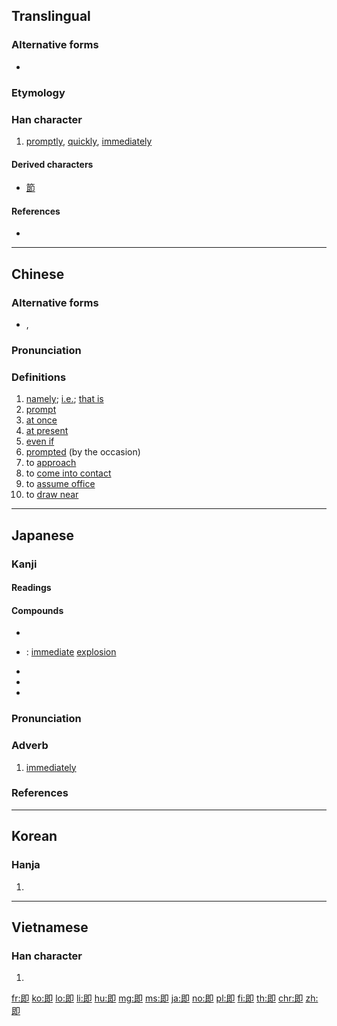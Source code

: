 {{also|卽|既}}

==Translingual==

===Alternative forms===
* {{l|mul|卽}}

===Etymology===
{{rfe|lang=mul}}

===Han character===
{{Han char|rn=26|rad=卩|as=05|sn=7|four=77720|canj=AISL|ids=⿰艮卩}}

# [[promptly]], [[quickly]], [[immediately]]

====Derived characters====
* [[節]]

====References====
* {{Han ref|kx=0159.180|dkj=02855|dj=0364.070|hdz=10314.020|uh=5373|ud=21363|bh=A759|bd=42841}}

----

==Chinese==
{{zh-forms}}

===Alternative forms===
* {{l|zh|卽}}, {{l|zh|皍}}

===Pronunciation===
{{zh-pron
|m=jí
|c=zik1
|mn=chiah
|mc=y
|oc=y
|ma=
|cat=adv
}}

===Definitions===
{{zh-hanzi}}

# [[namely]]; [[i.e.]]; [[that is]]
# [[prompt]]
# [[at once]]
# [[at present]]
# [[even if]]
# [[prompted]] (by the occasion)
# to [[approach]]
# to [[come into contact]]
# to [[assume office]]
# to [[draw near]]

----

==Japanese==

===Kanji===
{{ja-kanji|grade=c|rs=卩05}}

====Readings====
{{ja-readings|goon=[[そく]] (soku)|kanon=[[しょく]] (shoku)|kun=[[つく]] (tsuku), [[すなわち]] (sunawachi), [[もし]] (moshi)}}

====Compounds====
{{der-top|Compounds}}
* {{ja-r|即時|そくじ}}
* {{ja-r|即発|そくはつ}}: [[immediate]] [[explosion]]
* {{ja-r|即興|そっきょう}}
* {{ja-r|即刻|そっこく}}
* {{ja-r|当意即妙|とういそくみょう}}
{{der-bottom}}

{{ja-kanjitab|そく|yomi=o}}

===Pronunciation===
{{ja-pron|yomi=goon|そく|acc=1|acc_ref=DJR,NHK}}

===Adverb===
{{ja-pos|adverb|そく}}

# [[immediately]]

===References===
<references/>

----

==Korean==

===Hanja===
{{ko-hanja|hangeul=즉|rv=jeuk|mr=chŭk}}

# {{defn|lang=ko|sort=卩05}}

----

==Vietnamese==

===Han character===
{{vi-hantu|[[tức]]|rs=卩05}}

# {{defn|lang=vi|sort=卩05}}

[[fr:即]]
[[ko:即]]
[[lo:即]]
[[li:即]]
[[hu:即]]
[[mg:即]]
[[ms:即]]
[[ja:即]]
[[no:即]]
[[pl:即]]
[[fi:即]]
[[th:即]]
[[chr:即]]
[[zh:即]]